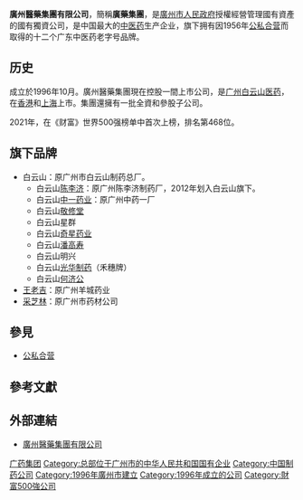 '''廣州醫藥集團有限公司'''，簡稱'''廣藥集團'''，是[[廣州市人民政府|廣州市人民政府]]授權經營管理國有資產的國有獨資公司，是中国最大的[[中医药|中医药]]生产企业，旗下拥有因1956年[[公私合营|公私合营]]而取得的十二个广东中医药老字号品牌。

==历史==
成立於1996年10月。廣州醫藥集團現在控股一間上市公司，是[[广州白云山医药|广州白云山医药]]，在[[香港|香港]]和[[上海|上海]]上市。集團還擁有一批全資和參股子公司。

2021年，在《财富》世界500强榜单中首次上榜，排名第468位。

==旗下品牌==
* 白云山：原广州市白云山制药总厂。
**白云山[[陈李济|陈李济]]：原广州陈李济制药厂，2012年划入白云山旗下。
**白云山[[中一药业|中一药业]]：原广州中药一厂
**白云山[[敬修堂|敬修堂]]
**白云山星群
**白云山[[奇星药业|奇星药业]]
**白云山[[潘高寿|潘高寿]]
**白云山明兴
**白云山[[光华制药|光华制药]]（禾穗牌）
**白云山[[何济公|何济公]]
* [[王老吉|王老吉]]：原广州羊城药业
* [[采芝林|采芝林]]：原广州市药材公司

== 參見 ==
* [[公私合营|公私合营]]

== 參考文獻 ==
{{reflist}}

== 外部連結 ==
* [http://www.gpc.com.cn 廣州醫藥集團有限公司] {{Wayback|url=http://www.gpc.com.cn/ |date=20220501200707 }}

{{廣州市企}}
{{广州医药集团有限公司}}
{{中国制药企业}}
[[Category:广药集团|]]
[[Category:总部位于广州市的中华人民共和国国有企业|Category:总部位于广州市的中华人民共和国国有企业]]
[[Category:中国制药公司|Category:中国制药公司]]
[[Category:1996年廣州市建立|Category:1996年廣州市建立]]
[[Category:1996年成立的公司|Category:1996年成立的公司]]
[[Category:財富500強公司|Category:財富500強公司]]